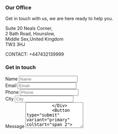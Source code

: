 <Section
  py="8|12|16|24"
  backgroundImage="url(https://images.unsplash.com/photo-1516541196182-6bdb0516ed27?ixlib=rb-1.2.1&ixid=MXwxMjA3fDB8MHxwaG90by1wYWdlfHx8fGVufDB8fHw%3D&auto=format&fit=crop&w=634&q=80)"
>
  <Container>
    <Grid col="1|2" gap="8|12|16">
      <Div>
        <H3 mt="0" mb="6" color="black">
          Our Office
        </H3>
        <P color="black">
          Get in touch with us, we are here ready to help you.
        </P>
        <P color="black">
          Suite 20 Neals Corner,
          <br /> 2 Bath Road, Hounslow,
          <br /> Middle Sex,United Kingdom <br />
          TW3 3HJ
        </P>
        <P font-weight="bold" color="black">
          CONTACT: +447432139999
        </P>
      </Div>
      <Div>
        <H3 mt="0" mb="6" color="black">
          Get in touch
        </H3>
        <Form
          d="grid"
          col="2|repeat(2, auto)"
          gap="4"
          mt="4"
          w="full|auto"
          action="https://api.staticforms.xyz/submit"
          method="post"
        >
          <Input
            type="hidden"
            name="accessKey"
            value="7ff62377-60d2-456f-973a-b98142c68c7a"
          />
          <input type="text" name="honeypot" style="display:none" />
          <Div>
            <VisuallyHidden>
              <Label htmlFor="form-02-name">Name</Label>
            </VisuallyHidden>
            <Input
              type="text"
              id="form-02-name"
              name="name"
              placeholder="Name"
            />
          </Div>
          <Div>
            <VisuallyHidden>
              <Label htmlFor="form-02-email">Email</Label>
            </VisuallyHidden>
            <Input
              type="email"
              id="form-02-email"
              name="email"
              placeholder="Email"
            />
          </Div>
          <Div>
            <VisuallyHidden>
              <Label htmlFor="form-02-phone">Phone</Label>
            </VisuallyHidden>
            <Input
              type="tel"
              id="form-02-phone"
              name="phone"
              placeholder="Phone"
            />
          </Div>
          <Div>
            <VisuallyHidden>
              <Label htmlFor="form-02-name">City</Label>
            </VisuallyHidden>
            <Input
              type="text"
              id="form-02-city"
              name="city"
              placeholder="City"
            />
          </Div>
          <Div colStart="span 2">
            <VisuallyHidden>
              <Label htmlFor="form-02-message">Message</Label>
            </VisuallyHidden>
            <Textarea
              placeholder="Message"
              id="form-02-message"
              name="message"
              rows="5"
            />
          </Div>
          <Button type="submit" variant="primary" colStart="span 2">
            Send message
          </Button>
        </Form>
      </Div>
    </Grid>
  </Container>
</Section>

